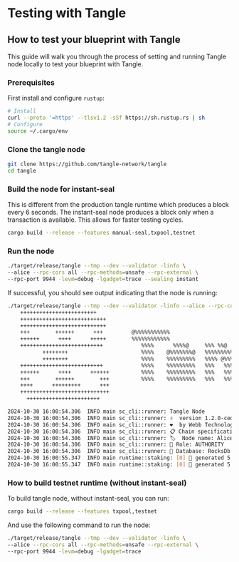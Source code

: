 # Testing with Tangle

## How to test your blueprint with Tangle

This guide will walk you through the process of setting and running Tangle node locally to test your blueprint with Tangle.

### Prerequisites

First install and configure `rustup`:

```bash
# Install
curl --proto '=https' --tlsv1.2 -sSf https://sh.rustup.rs | sh
# Configure
source ~/.cargo/env
```

### Clone the tangle node

```bash
git clone https://github.com/tangle-network/tangle
cd tangle
```

### Build the node for instant-seal

This is different from the production tangle runtime which produces a block every 6 seconds. The instant-seal node produces a block only when a transaction is available.
This allows for faster testing cycles.

```bash
cargo build --release --features manual-seal,txpool,testnet
```

### Run the node

```bash
./target/release/tangle --tmp --dev --validator -linfo \
--alice --rpc-cors all --rpc-methods=unsafe --rpc-external \
--rpc-port 9944 -levm=debug -lgadget=trace --sealing instant
```

If successful, you should see output indicating that the node is running:

```bash
./target/release/tangle --tmp --dev --validator -linfo --alice --rpc-cors all --rpc-methods=unsafe --rpc-external --rpc-port 9944 --auto-insert-keys -levm=debug -lgadget=trace --sealing instant
    ++++++++++++++++++++++++
	+++++++++++++++++++++++++++
	+++++++++++++++++++++++++++
	+++        ++++++      +++         @%%%%%%%%%%%                                     %%%
	++++++      ++++      +++++        %%%%%%%%%%%%                                     %%%@
	++++++++++++++++++++++++++            %%%%      %%%%@     %%% %%@       @%%%%%%%   %%%@    %%%%@
	       ++++++++                       %%%%    @%%%%%%%@   %%%%%%%%%   @%%%%%%%%%   %%%@  %%%%%%%%%
	       ++++++++                       %%%%    %%%%%%%%%   %%%% @%%%@  %%%%  %%%%   %%%@  %%%%%%%%%%
	++++++++++++++++++++++++++            %%%%    %%%%%%%%%   %%%   %%%%  %%%   @%%%   %%%@ @%%%%%  %%%%%
	++++++      ++++      ++++++          %%%%    %%%%%%%%%   %%%   %%%%  %%%%%%%%%%   %%%@  %%%%%%%%%@
	+++        ++++++        +++          %%%%    %%%%%%%%%   %%%   %%%@   %%%%%%%%%   %%%    %%%%%%%@
	++++      +++++++++      +++                                           %%%%  %%%%
	++++++++++++++++++++++++++++                                           %%%%%%%%%
	  +++++++++++++++++++++++                                                 %%%%%

2024-10-30 16:00:54.306  INFO main sc_cli::runner: Tangle Node
2024-10-30 16:00:54.306  INFO main sc_cli::runner: ✌️  version 1.2.0-cedde5d83a0
2024-10-30 16:00:54.306  INFO main sc_cli::runner: ❤️  by Webb Technologies Inc., 2023-2024
2024-10-30 16:00:54.306  INFO main sc_cli::runner: 📋 Chain specification: Local Testnet
2024-10-30 16:00:54.306  INFO main sc_cli::runner: 🏷  Node name: Alice
2024-10-30 16:00:54.306  INFO main sc_cli::runner: 👤 Role: AUTHORITY
2024-10-30 16:00:54.306  INFO main sc_cli::runner: 💾 Database: RocksDb at /var/folders/ht/41y18g597_9_1035dlw0m3700000gn/T/substrateGSJexb/chains/local_testnet/db/full
2024-10-30 16:00:55.347  INFO main runtime::staking: [0] 💸 generated 5 npos voters, 5 from validators and 0 nominators
2024-10-30 16:00:55.347  INFO main runtime::staking: [0] 💸 generated 5 npos targets
```

### How to build testnet runtime (without instant-seal)

To build tangle node, without instant-seal, you can run:

```bash
cargo build --release --features txpool,testnet
```

And use the following command to run the node:

```bash
./target/release/tangle --tmp --dev --validator -linfo \
--alice --rpc-cors all --rpc-methods=unsafe --rpc-external \
--rpc-port 9944 -levm=debug -lgadget=trace
```
